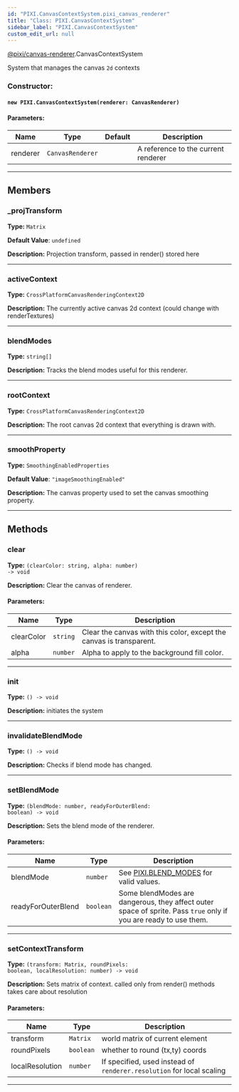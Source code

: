 ```yaml
---
id: "PIXI.CanvasContextSystem.pixi_canvas_renderer"
title: "Class: PIXI.CanvasContextSystem"
sidebar_label: "PIXI.CanvasContextSystem"
custom_edit_url: null
---
```



<div class="package-name">

[@pixi/canvas-renderer](../modules/pixi_canvas_renderer).CanvasContextSystem

</div>


System that manages the canvas `2d` contexts



        

<article>

### Constructor:
<h4><code>new PIXI.CanvasContextSystem(renderer&#58; CanvasRenderer) </code></h4>

#### Parameters:
| Name     | Type                        | Default       | Description                         |
| -------- | --------------------------- | ------------- | ----------------------------------- |
| renderer | <code>CanvasRenderer</code> | <code></code> | A reference to the current renderer |

</article>

---------------------------------------




## Members
<article>

### _projTransform 
**Type:** <code>Matrix</code>

**Default Value**: <code>undefined</code>

**Description:** Projection transform, passed in render() stored here

</article>


---------------------------------------

<article>

### activeContext 
**Type:** <code>CrossPlatformCanvasRenderingContext2D</code>

**Description:** The currently active canvas 2d context (could change with renderTextures)

</article>


---------------------------------------

<article>

### blendModes 
**Type:** <code>string[]</code>

**Description:** Tracks the blend modes useful for this renderer.

</article>


---------------------------------------

<article>

### rootContext 
**Type:** <code>CrossPlatformCanvasRenderingContext2D</code>

**Description:** The root canvas 2d context that everything is drawn with.

</article>


---------------------------------------

<article>

### smoothProperty 
**Type:** <code>SmoothingEnabledProperties</code>

**Default Value**: <code>"imageSmoothingEnabled"</code>

**Description:** The canvas property used to set the canvas smoothing property.

</article>


---------------------------------------


## Methods
<article>

### clear 
**Type:** <code>(clearColor&#58; string, alpha&#58; number) -&#62; void</code>

**Description:** Clear the canvas of renderer.

#### Parameters:
| Name       | Type                | Description                                                         |
| ---------- | ------------------- | ------------------------------------------------------------------- |
| clearColor | <code>string</code> | Clear the canvas with this color, except the canvas is transparent. |
| alpha      | <code>number</code> | Alpha to apply to the background fill color.                        |
</article>


---------------------------------------

<article>

### init 
**Type:** <code>() -&#62; void</code>

**Description:** initiates the system

</article>


---------------------------------------

<article>

### invalidateBlendMode 
**Type:** <code>() -&#62; void</code>

**Description:** Checks if blend mode has changed.

</article>


---------------------------------------

<article>

### setBlendMode 
**Type:** <code>(blendMode&#58; number, readyForOuterBlend&#58; boolean) -&#62; void</code>

**Description:** Sets the blend mode of the renderer.

#### Parameters:
| Name               | Type                 | Description                                                                                                      |
| ------------------ | -------------------- | ---------------------------------------------------------------------------------------------------------------- |
| blendMode          | <code>number</code>  | See [PIXI.BLEND_MODES](../enums/PIXI.BLEND_MODES.pixi_constants) for valid values.                               |
| readyForOuterBlend | <code>boolean</code> | Some blendModes are dangerous, they affect outer space of sprite. Pass `true` only if you are ready to use them. |
</article>


---------------------------------------

<article>

### setContextTransform 
**Type:** <code>(transform&#58; Matrix, roundPixels&#58; boolean, localResolution&#58; number) -&#62; void</code>

**Description:** Sets matrix of context. called only from render() methods takes care about resolution

#### Parameters:
| Name            | Type                 | Description                                                           |
| --------------- | -------------------- | --------------------------------------------------------------------- |
| transform       | <code>Matrix</code>  | world matrix of current element                                       |
| roundPixels     | <code>boolean</code> | whether to round (tx,ty) coords                                       |
| localResolution | <code>number</code>  | If specified, used instead of `renderer.resolution` for local scaling |
</article>


---------------------------------------


    